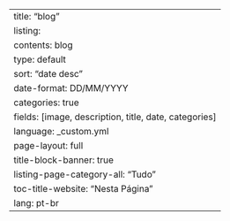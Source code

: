 ---
title: "blog"
listing:
  contents: blog
  type: default
  sort: "date desc"
  date-format: DD/MM/YYYY
  categories: true
  fields: [image, description, title, date, categories]
language: _custom.yml
page-layout: full
title-block-banner: true
listing-page-category-all: "Tudo"
toc-title-website: "Nesta Página"
lang: pt-br
---